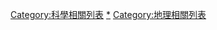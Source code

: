 {{see also|Wikipedia:地質專題}}
{{portal|地球科學}}

[[Category:科學相關列表|Category:科學相關列表]]
[[Category:地质学|*]]
[[Category:地理相關列表|Category:地理相關列表]]